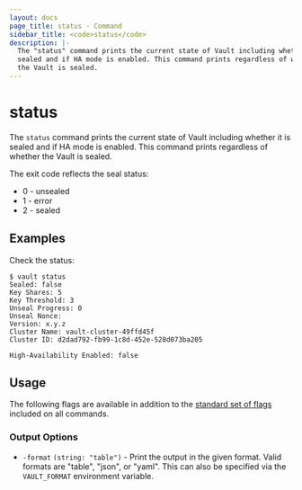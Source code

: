 ```yaml
---
layout: docs
page_title: status - Command
sidebar_title: <code>status</code>
description: |-
  The "status" command prints the current state of Vault including whether it is
  sealed and if HA mode is enabled. This command prints regardless of whether
  the Vault is sealed.
---
```


# status

The `status` command prints the current state of Vault including whether it is
sealed and if HA mode is enabled. This command prints regardless of whether the
Vault is sealed.

The exit code reflects the seal status:

- 0 - unsealed
- 1 - error
- 2 - sealed

## Examples

Check the status:

```text
$ vault status
Sealed: false
Key Shares: 5
Key Threshold: 3
Unseal Progress: 0
Unseal Nonce:
Version: x.y.z
Cluster Name: vault-cluster-49ffd45f
Cluster ID: d2dad792-fb99-1c8d-452e-528d073ba205

High-Availability Enabled: false
```

## Usage

The following flags are available in addition to the [standard set of
flags](/docs/commands) included on all commands.

### Output Options

- `-format` `(string: "table")` - Print the output in the given format. Valid
  formats are "table", "json", or "yaml". This can also be specified via the
  `VAULT_FORMAT` environment variable.
